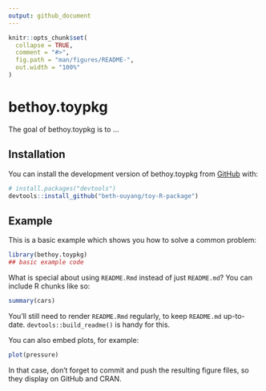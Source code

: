 ```yaml
---
output: github_document
---
```


<!-- README.md is generated from README.Rmd. Please edit that file -->

```r
knitr::opts_chunk$set(
  collapse = TRUE,
  comment = "#>",
  fig.path = "man/figures/README-",
  out.width = "100%"
)
```

# bethoy.toypkg

<!-- badges: start -->
<!-- badges: end -->

The goal of bethoy.toypkg is to ...

## Installation

You can install the development version of bethoy.toypkg from [GitHub](https://github.com/) with:

``` r
# install.packages("devtools")
devtools::install_github("beth-ouyang/toy-R-package")
```

## Example

This is a basic example which shows you how to solve a common problem:

```r
library(bethoy.toypkg)
## basic example code
```

What is special about using `README.Rmd` instead of just `README.md`? You can include R chunks like so:

```r
summary(cars)
```

You'll still need to render `README.Rmd` regularly, to keep `README.md` up-to-date. `devtools::build_readme()` is handy for this.

You can also embed plots, for example:

```r
plot(pressure)
```

In that case, don't forget to commit and push the resulting figure files, so they display on GitHub and CRAN.
